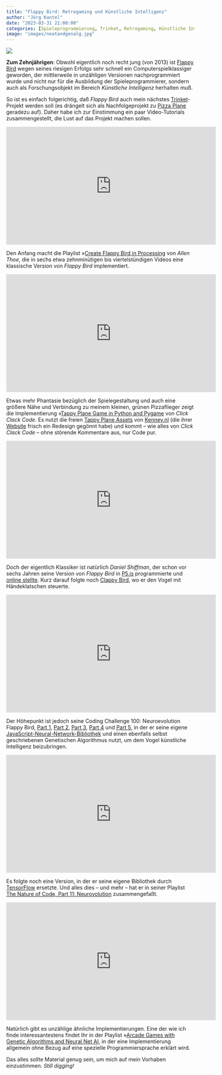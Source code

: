 ```yaml
---
title: "Flappy Bird: Retrogaming und Künstliche Intelligenz"
author: "Jörg Kantel"
date: "2023-03-31 21:00:00"
categories: [Spieleprogrammierung, Trinket, Retrogaming, Künstliche Intelligenz]
image: "images/neatandgenalg.jpg"
---
```


[![](images/neatandgenalg-b.jpg)](https://www.youtube.com/watch?v=ihX3-WDua2I)

**Zum Zehnjährigen**: Obwohl eigentlich noch recht jung (von 2013) ist [Flappy Bird](https://de.wikipedia.org/wiki/Flappy_Bird) wegen seines riesigen Erfolgs sehr schnell ein Computerspielklassiger geworden, der mittlerweile in unzähligen Versionen nachprogrammiert wurde und nicht nur für die Ausbildung der Spieleprogrammierer, sondern auch als Forschungsobjekt im Bereich *Künstliche Intelligenz* herhalten muß.

So ist es einfach folgerichtig, daß *Flappy Bird* auch mein nächstes [Trinket](https://kantel.github.io/#category=Trinket)-Projekt werden soll (es drängelt sich als Nachfolgeprojekt zu [Pizza Plane](https://kantel.github.io/posts/2023032602_pizza_plane_with_pizzas/) geradezu auf). Daher habe ich zur Einstimmung ein paar Video-Tutorials zusammengestellt, die Lust auf das Projekt machen sollen.

<iframe width="560" height="315" src="https://www.youtube.com/embed/IIrGAvlNckw" title="YouTube video player" frameborder="0" allow="accelerometer; autoplay; clipboard-write; encrypted-media; gyroscope; picture-in-picture; web-share" allowfullscreen></iframe>

Den Anfang macht die Playlist »[Create Flappy Bird in Processing](https://www.youtube.com/playlist?list=PLAE4MzuQm3Gwj2QLcqpepbTuIuzi_18mS) von *Allen Thoe*, die in sechs etwa zehnminütigen bis viertelstündigen Videos eine klassische Version von *Flappy Bird* implementiert.

<iframe width="560" height="315" src="https://www.youtube.com/embed/YHaax4jP0ps" title="YouTube video player" frameborder="0" allow="accelerometer; autoplay; clipboard-write; encrypted-media; gyroscope; picture-in-picture; web-share" allowfullscreen></iframe>

Etwas mehr Phantasie bezüglich der Spielegestaltung und auch eine größere Nähe und Verbindung zu meinem kleinen, grünen Pizzaflieger zeigt die Implementierung »[Tappy Plane Game in Python and Pygame]({{video https://www.youtube.com/watch?v=YHaax4jP0ps}}) von *Click Clack Code*. Es nutzt die freien [Tappy Plane Assets](https://opengameart.org/content/tappy-plane) von [Kenney.nl](https://www.kenney.nl/assets/tappy-plane) (die ihrer [Website](https://www.kenney.nl/) frisch ein Redesign gegönnt habe) und kommt -- wie alles von *Click Clack Code* -- ohne störende Kommentare aus, nur Code pur.

<iframe width="560" height="315" src="https://www.youtube.com/embed/cXgA1d_E-jY" title="YouTube video player" frameborder="0" allow="accelerometer; autoplay; clipboard-write; encrypted-media; gyroscope; picture-in-picture; web-share" allowfullscreen></iframe>

Doch der eigentlich Klassiker ist natürlich *Daniel Shiffman*, der schon vor sechs Jahren seine Version von *Flappy Bird* in [P5.js](http://cognitiones.kantel-chaos-team.de/programmierung/creativecoding/processing/p5js.html) programmierte und [online stellte](https://www.youtube.com/watch?v=cXgA1d_E-jY). Kurz darauf folgte noch [Clappy Bird](https://www.youtube.com/watch?v=aKiyCeIuwn4), wo er den Vogel mit Händeklatschen steuerte.

<iframe width="560" height="315" src="https://www.youtube.com/embed/c6y21FkaUqw" title="YouTube video player" frameborder="0" allow="accelerometer; autoplay; clipboard-write; encrypted-media; gyroscope; picture-in-picture; web-share" allowfullscreen></iframe>

Der Höhepunkt ist jedoch seine Coding Challenge 100: Neuroevolution Flappy Bird, [Part&nbsp;1](https://www.youtube.com/watch?v=c6y21FkaUqw), [Part 2](https://www.youtube.com/watch?v=YtRA6tqgJBc), [Part 3](https://www.youtube.com/watch?v=3lvj9jvERvs), [Part 4](https://www.youtube.com/watch?v=HrvNpbnjEG8) und [Part 5](https://www.youtube.com/watch?v=U9wiMM3BqLU), in der er seine eigene [JavaScript-Neural-Network-Bibliothek](https://github.com/CodingTrain/Toy-Neural-Network-JS/) und einen ebenfalls selbst geschriebenen Genetischen Algorithmus nutzt, um dem Vogel künstliche Intelligenz beizubringen.

<iframe width="560" height="315" src="https://www.youtube.com/embed/cdUNkwXx-I4" title="YouTube video player" frameborder="0" allow="accelerometer; autoplay; clipboard-write; encrypted-media; gyroscope; picture-in-picture; web-share" allowfullscreen></iframe>

Es folgte noch eine Version, in der er seine eigene Bibliothek durch [TensorFlow](https://de.wikipedia.org/wiki/TensorFlow) ersetzte. Und alles dies -- und mehr -- hat er in seiner Playlist [The Nature of Code, Part 11: Neurovolution](https://www.youtube.com/playlist?list=PLRqwX-V7Uu6Yd3975YwxrR0x40XGJ_KGO) zusammengefaßt.

<iframe width="560" height="315" src="https://www.youtube.com/embed/ihX3-WDua2I" title="YouTube video player" frameborder="0" allow="accelerometer; autoplay; clipboard-write; encrypted-media; gyroscope; picture-in-picture; web-share" allowfullscreen></iframe>

Natürlich gibt es unzählige ähnliche Implementierungen. Eine der wie ich finde interessantestens findet Ihr in der Playlist »[Arcade Games with Genetic Algorithms and Neural Net AI](https://www.youtube.com/playlist?list=PLnICFpQDyZRErLFGJffSEFtRFO5uq5hQm), in der eine Implementierung allgemein ohne Bezug auf eine spezielle Programmiersprache erklärt wird.

Das alles sollte Material genug sein, um mich auf mein Vorhaben einzustimmen. *Still digging!*
